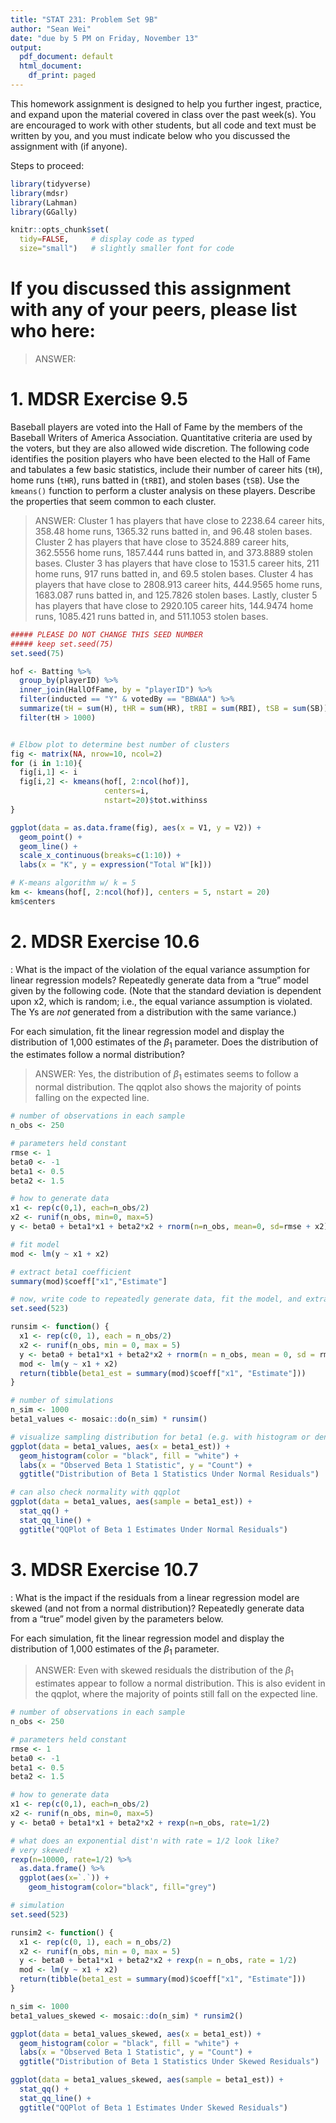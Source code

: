 ```yaml
---
title: "STAT 231: Problem Set 9B"
author: "Sean Wei"
date: "due by 5 PM on Friday, November 13"
output:
  pdf_document: default
  html_document:
    df_print: paged
---
```


This homework assignment is designed to help you further ingest, practice, and expand upon the material covered in class over the past week(s).  You are encouraged to work with other students, but all code and text must be written by you, and you must indicate below who you discussed the assignment with (if anyone).  

Steps to proceed:

\begin{enumerate}
\item In RStudio, go to File > Open Project, navigate to the folder with the course-content repo, select the course-content project (course-content.Rproj), and click "Open" 
\item Pull the course-content repo (e.g. using the blue-ish down arrow in the Git tab in upper right window)
\item Copy ps9B.Rmd from the course repo to your repo (see page 6 of the GitHub Classroom Guide for Stat231 if needed)
\item Close the course-content repo project in RStudio
\item Open YOUR repo project in RStudio
\item In the ps9B.Rmd file in YOUR repo, replace "YOUR NAME HERE" with your name
\item Add in your responses, committing and pushing to YOUR repo in appropriate places along the way
\item Run "Knit PDF" 
\item Upload the pdf to Gradescope.  Don't forget to select which of your pages are associated with each problem.  \textit{You will not get credit for work on unassigned pages (e.g., if you only selected the first page but your solution spans two pages, you would lose points for any part on the second page that the grader can't see).} 
\end{enumerate}

```r
library(tidyverse)
library(mdsr)
library(Lahman)
library(GGally)

knitr::opts_chunk$set(
  tidy=FALSE,     # display code as typed
  size="small")   # slightly smaller font for code
```


\newpage 
# If you discussed this assignment with any of your peers, please list who here:

> ANSWER:

\newpage
# 1. MDSR Exercise 9.5

Baseball players are voted into the Hall of Fame by the members of the Baseball Writers of America Association.  Quantitative criteria are used by the voters, but they are also allowed wide discretion.  The following code identifies the position players who have been elected to the Hall of Fame and tabulates a few basic statistics, include their number of career hits (`tH`), home runs (`tHR`), runs batted in (`tRBI`), and stolen bases (`tSB`).  Use the `kmeans()` function to perform a cluster analysis on these players.  Describe the properties that seem common to each cluster.

> ANSWER: Cluster 1 has players that have close to 2238.64 career hits, 358.48 home runs, 1365.32 runs batted in, and 96.48 stolen bases. Cluster 2 has players that have close to 3524.889 career hits, 362.5556 home runs, 1857.444 runs batted in, and 373.8889 stolen bases. Cluster 3 has players that have close to 1531.5 career hits, 211 home runs, 917 runs batted in, and 69.5 stolen bases. Cluster 4 has players that have close to 2808.913 career hits, 444.9565 home runs, 1683.087 runs batted in, and 125.7826 stolen bases. Lastly, cluster 5 has players that have close to 2920.105 career hits, 144.9474 home runs, 1085.421 runs batted in, and 511.1053 stolen bases.

```r
##### PLEASE DO NOT CHANGE THIS SEED NUMBER
##### keep set.seed(75) 
set.seed(75)

hof <- Batting %>%
  group_by(playerID) %>%
  inner_join(HallOfFame, by = "playerID") %>%
  filter(inducted == "Y" & votedBy == "BBWAA") %>%
  summarize(tH = sum(H), tHR = sum(HR), tRBI = sum(RBI), tSB = sum(SB)) %>%
  filter(tH > 1000)


# Elbow plot to determine best number of clusters
fig <- matrix(NA, nrow=10, ncol=2)
for (i in 1:10){
  fig[i,1] <- i
  fig[i,2] <- kmeans(hof[, 2:ncol(hof)], 
                     centers=i,
                     nstart=20)$tot.withinss
}

ggplot(data = as.data.frame(fig), aes(x = V1, y = V2)) +
  geom_point() + 
  geom_line() +
  scale_x_continuous(breaks=c(1:10)) +
  labs(x = "K", y = expression("Total W"[k]))

# K-means algorithm w/ k = 5
km <- kmeans(hof[, 2:ncol(hof)], centers = 5, nstart = 20)
km$centers
```


\newpage
# 2. MDSR Exercise 10.6 

\textit{Equal variance assumption}:  What is the impact of the violation of the equal variance assumption for linear regression models?  Repeatedly generate data from a "true" model given by the following code.  (Note that the standard deviation is dependent upon x2, which is random; i.e., the equal variance assumption is violated.  The Ys are *not* generated from a distribution with the same variance.)

For each simulation, fit the linear regression model and display the distribution of 1,000 estimates of the $\beta_1$ parameter.  Does the distribution of the estimates follow a normal distribution?

> ANSWER:  Yes, the distribution of $\beta_1$ estimates seems to follow a normal distribution. The qqplot also shows the majority of points falling on the expected line. 

```r
# number of observations in each sample
n_obs <- 250

# parameters held constant
rmse <- 1
beta0 <- -1
beta1 <- 0.5
beta2 <- 1.5

# how to generate data
x1 <- rep(c(0,1), each=n_obs/2)
x2 <- runif(n_obs, min=0, max=5)
y <- beta0 + beta1*x1 + beta2*x2 + rnorm(n=n_obs, mean=0, sd=rmse + x2)

# fit model
mod <- lm(y ~ x1 + x2)

# extract beta1 coefficient
summary(mod)$coeff["x1","Estimate"]

# now, write code to repeatedly generate data, fit the model, and extract the beta coefficient (1,000 times)
set.seed(523) 

runsim <- function() {
  x1 <- rep(c(0, 1), each = n_obs/2)
  x2 <- runif(n_obs, min = 0, max = 5)
  y <- beta0 + beta1*x1 + beta2*x2 + rnorm(n = n_obs, mean = 0, sd = rmse + x2)
  mod <- lm(y ~ x1 + x2)
  return(tibble(beta1_est = summary(mod)$coeff["x1", "Estimate"]))
}

# number of simulations
n_sim <- 1000
beta1_values <- mosaic::do(n_sim) * runsim()

# visualize sampling distribution for beta1 (e.g. with histogram or density plot)
ggplot(data = beta1_values, aes(x = beta1_est)) + 
  geom_histogram(color = "black", fill = "white") +
  labs(x = "Observed Beta 1 Statistic", y = "Count") + 
  ggtitle("Distribution of Beta 1 Statistics Under Normal Residuals")

# can also check normality with qqplot
ggplot(data = beta1_values, aes(sample = beta1_est)) +
  stat_qq() +
  stat_qq_line() + 
  ggtitle("QQPlot of Beta 1 Estimates Under Normal Residuals")
```



\newpage
# 3. MDSR Exercise 10.7

\textit{Skewed residuals}: What is the impact if the residuals from a linear regression model are skewed (and not from a normal distribution)?  Repeatedly generate data from a "true" model given by the parameters below.

For each simulation, fit the linear regression model and display the distribution of 1,000 estimates of the $\beta_1$ parameter.

> ANSWER: Even with skewed residuals the distribution of the $\beta_1$ estimates appear to follow a normal distribution. This is also evident in the qqplot, where the majority of points still fall on the expected line.

```r
# number of observations in each sample
n_obs <- 250

# parameters held constant
rmse <- 1
beta0 <- -1
beta1 <- 0.5
beta2 <- 1.5

# how to generate data
x1 <- rep(c(0,1), each=n_obs/2)
x2 <- runif(n_obs, min=0, max=5)
y <- beta0 + beta1*x1 + beta2*x2 + rexp(n=n_obs, rate=1/2)

# what does an exponential dist'n with rate = 1/2 look like? 
# very skewed!
rexp(n=10000, rate=1/2) %>%
  as.data.frame() %>%
  ggplot(aes(x=`.`)) +
    geom_histogram(color="black", fill="grey")

# simulation
set.seed(523)

runsim2 <- function() {
  x1 <- rep(c(0, 1), each = n_obs/2)
  x2 <- runif(n_obs, min = 0, max = 5)
  y <- beta0 + beta1*x1 + beta2*x2 + rexp(n = n_obs, rate = 1/2)
  mod <- lm(y ~ x1 + x2)
  return(tibble(beta1_est = summary(mod)$coeff["x1", "Estimate"]))
}

n_sim <- 1000
beta1_values_skewed <- mosaic::do(n_sim) * runsim2()

ggplot(data = beta1_values_skewed, aes(x = beta1_est)) + 
  geom_histogram(color = "black", fill = "white") +
  labs(x = "Observed Beta 1 Statistic", y = "Count") + 
  ggtitle("Distribution of Beta 1 Statistics Under Skewed Residuals")

ggplot(data = beta1_values_skewed, aes(sample = beta1_est)) +
  stat_qq() +
  stat_qq_line() + 
  ggtitle("QQPlot of Beta 1 Estimates Under Skewed Residuals")
```


